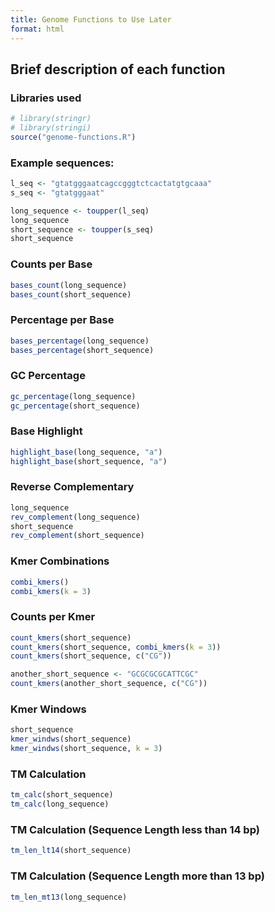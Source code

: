 ```yaml
---
title: Genome Functions to Use Later
format: html
---
```


## Brief description of each function

### Libraries used
```r
# library(stringr)
# library(stringi)
source("genome-functions.R")
```

### Example sequences:
```r
l_seq <- "gtatgggaatcagccgggtctcactatgtgcaaa"
s_seq <- "gtatgggaat"

long_sequence <- toupper(l_seq)
long_sequence 
short_sequence <- toupper(s_seq)
short_sequence 
```

### Counts per Base 
```r
bases_count(long_sequence)
bases_count(short_sequence)
```

### Percentage per Base
```r
bases_percentage(long_sequence)
bases_percentage(short_sequence)
```

### GC Percentage
```r
gc_percentage(long_sequence)
gc_percentage(short_sequence)
```

### Base Highlight
```r
highlight_base(long_sequence, "a")
highlight_base(short_sequence, "a")
```

### Reverse Complementary
```r
long_sequence
rev_complement(long_sequence)
short_sequence 
rev_complement(short_sequence)
```

### Kmer Combinations
```r
combi_kmers()
combi_kmers(k = 3)
```

### Counts per Kmer
```r
count_kmers(short_sequence)
count_kmers(short_sequence, combi_kmers(k = 3))
count_kmers(short_sequence, c("CG"))

another_short_sequence <- "GCGCGCGCATTCGC"
count_kmers(another_short_sequence, c("CG"))
```

### Kmer Windows
```r
short_sequence 
kmer_windws(short_sequence)
kmer_windws(short_sequence, k = 3)
```

### TM Calculation
```r
tm_calc(short_sequence)
tm_calc(long_sequence)
```

### TM Calculation (Sequence Length less than 14 bp)
```r
tm_len_lt14(short_sequence)
```

### TM Calculation (Sequence Length more than 13 bp)
```r
tm_len_mt13(long_sequence)
```


